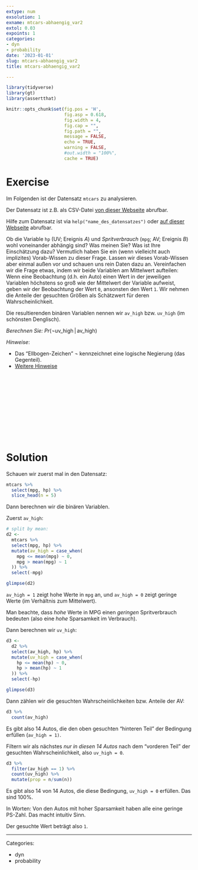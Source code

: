 ```yaml
---
extype: num
exsolution: 1
exname: mtcars-abhaengig_var2
extol: 0.03
expoints: 1
categories:
- dyn
- probability
date: '2023-01-01'
slug: mtcars-abhaengig_var2
title: mtcars-abhaengig_var2

---
```




```r
library(tidyverse)
library(gt)
library(assertthat)
```


```r
knitr::opts_chunk$set(fig.pos = 'H',
                      fig.asp = 0.618,
                      fig.width = 4,
                      fig.cap = "", 
                      fig.path = "",
                      message = FALSE,
                      echo = TRUE,
                      warning = FALSE,
                      #out.width = "100%",
                      cache = TRUE)
```





# Exercise


Im Folgenden ist der Datensatz `mtcars` zu analysieren.

Der Datensatz ist z.B. als CSV-Datei [von dieser Webseite](https://vincentarelbundock.github.io/Rdatasets/csv/datasetsv) abrufbar.

Hilfe zum Datensatz ist via `help("name_des_datensatzes")` oder [auf dieser Webseite](https://vincentarelbundock.github.io/Rdatasets/doc/datasets) abrufbar.






Ob die Variable `hp` (UV; Ereignis $A$) und *Spritverbrauch* (`mpg`; AV; Ereignis $B$) wohl voneinander abhängig sind? 
Was meinen Sie? Was ist Ihre Einschätzung dazu? 
Vermutlich haben Sie ein (wenn vielleicht auch implizites) Vorab-Wissen zu dieser Frage. 
Lassen wir dieses Vorab-Wissen aber einmal außen vor und schauen uns rein Daten dazu an. 
Vereinfachen wir die Frage etwas,
indem wir beide Variablen am Mittelwert aufteilen:
Wenn eine Beobachtung (d.h. ein Auto) einen Wert in der jeweiligen Variablen höchstens 
so groß wie der Mittelwert der Variable aufweist,
geben wir der Beobachtung der Wert `0`, ansonsten den Wert `1`.
Wir nehmen die Anteile der gesuchten Größen als Schätzwert für deren Wahrscheinlichkeit.

Die resultierenden binären Variablen nennen wir `av_high` bzw. `uv_high` (im schönsten Denglisch).





*Berechnen Sie:* $Pr(\neg \text{uv_high} \, | \,  \text{av_high})$


*Hinweise*:

- Das "Ellbogen-Zeichen" $\neg$ kennzeichnet eine logische Negierung (das Gegenteil).
- [Weitere Hinweise](https://start-bayes.netlify.app/pruefung#bearbeitungshinweise)



</br>
</br>
</br>
</br>
</br>
</br>
</br>
</br>
</br>
</br>

# Solution



Schauen wir zuerst mal in den Datensatz: 

```r
mtcars %>% 
  select(mpg, hp) %>% 
  slice_head(n = 5)
```


Dann berechnen wir die binären Variablen.

Zuerst `av_high`: 




```r
# split by mean:
d2 <-
  mtcars %>% 
  select(mpg, hp) %>% 
  mutate(av_high = case_when(
    mpg <= mean(mpg) ~ 0,
    mpg > mean(mpg) ~ 1
  )) %>% 
  select(-mpg) 

glimpse(d2)
```
`av_high = 1` zeigt hohe Werte in `mpg` an, und `av_high = 0` zeigt geringe Werte (im Verhältnis zum Mittelwert).

Man beachte, dass *hohe* Werte in MPG einen *geringen* Spritverbrauch bedeuten (also eine *hohe* Sparsamkeit im Verbrauch).

Dann berechnen wir `uv_high`:

```r
d3 <-
  d2 %>% 
  select(av_high, hp) %>% 
  mutate(uv_high = case_when(
    hp <= mean(hp) ~ 0,
    hp > mean(hp) ~ 1
  )) %>% 
  select(-hp) 

glimpse(d3)
```



Dann zählen wir die gesuchten Wahrscheinlichkeiten bzw. Anteile der AV:
```r
d3 %>% 
  count(av_high)
```

Es gibt also 14 Autos, die den oben gesuchten "hinteren Teil"
der Bedingung erfüllen (`av_high = 1)`.

Filtern wir als nächstes *nur in diesen 14 Autos* nach dem "vorderen Teil" der gesuchten Wahrscheinlichkeit,
also `uv_high = 0`.



```r
d3 %>% 
  filter(av_high == 1) %>% 
  count(uv_high) %>% 
  mutate(prop = n/sum(n))
```


Es gibt also 14 von 14 Autos, die diese Bedingung, `uv_high = 0` erfüllen.
Das sind 100%.

In Worten: Von den Autos mit hoher Sparsamkeit haben alle eine geringe PS-Zahl.
Das macht intuitiv Sinn.



Der gesuchte Wert beträgt also `1`. 







---

Categories: 

- dyn
- probability

